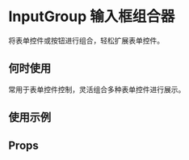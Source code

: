 # InputGroup 输入框组合器

将表单控件或按钮进行组合，轻松扩展表单控件。

## 何时使用

常用于表单控件控制，灵活组合多种表单控件进行展示。

## 使用示例

<!-- Inject Stories -->

## Props

<!-- Inject Props -->
